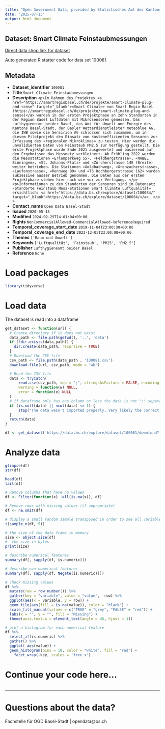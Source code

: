 ```yaml
---
title: "Open Government Data, provided by Statistisches Amt des Kantons Basel-Stadt - Fachstelle OGD"
date: "2025-07-13"
output: html_document
---
```


## Dataset: Smart Climate Feinstaubmessungen

[Direct data shop link for dataset](https://data.bs.ch/explore/dataset/100081)

Auto generated R starter code for data set 100081.

## Metadata

- **Dataset_identifier** `100081`
- **Title** `Smart Climate Feinstaubmessungen`
- **Description** `<p>Im Rahmen des Projektes <a href="https://smartregiobasel.ch/de/projekte/smart-climate-plug-and-sense" target="_blank">«Smart Climate» von Smart Regio Basel (https://smartregiobasel.ch/de/projekte/smart-climate-plug-and-sense)</a> wurden in der ersten Projektphase an zehn Standorten in der Region Basel Luftdaten mit Mikrosensoren gemessen. Das Lufthygieneamt beider Basel, das Amt für Umwelt und Energie des Kantons Basel-Stadt, der Basler Wetterdienstleister meteoblue AG, die IWB sowie die Sensirion AG schlossen sich zusammen, um in diesem Pilotprojekt den Einsatz von kosteneffizienten Sensoren zur Erfassung des «regionalen Mikroklimas» zu testen. Hier werden die unvalidierten Daten von Feinstaub PM2.5 zur Verfügung gestellt. Die erste Projektphase wurde Ende 2021 ausgewertet und basierend auf den Ergebnissen das Messnetz verkleinert. Ab Frühling 2022 werden die Messstationen «Erlenparkweg 55», «Feldbergstrasse», «NABEL Binningen», «St. Johanns-Platz» und «Zürcherstrasse 148 (Breite) weiter betrieben. Die Stationen «Goldbachweg», «Grenzacherstrasse», «Laufenstrasse», «Rennweg 89» und «TS Hochbergerstrasse 162» wurden sukzessive ausser Betrieb genommen. Die Daten aus der ersten Projektphase stehen hier nach wie vor zur Verfügung. </p><p>Informationen zu den Standorten der Sensoren sind im Datensatz «Standorte Feinstaub Mess-Stationen Smart Climate Luftqualität» ersichtlich: <a href="https://data.bs.ch/explore/dataset/100084/" target="_blank">https://data.bs.ch/explore/dataset/100084/</a>  </p>`
- **Contact_name** `Open Data Basel-Stadt`
- **Issued** `2020-05-13`
- **Modified** `2024-02-29T14:01:04+00:00`
- **Rights** `NonCommercialAllowed-CommercialAllowed-ReferenceRequired`
- **Temporal_coverage_start_date** `2019-11-04T23:00:00+00:00`
- **Temporal_coverage_end_date** `2023-12-05T23:00:00+00:00`
- **Themes** `['Raum und Umwelt']`
- **Keywords** `['Luftqualität', 'Feinstaub', 'PM25', 'PM2.5']`
- **Publisher** `Lufthygieneamt beider Basel`
- **Reference** `None`


# Load packages

```r

library(tidyverse)
```

# Load data

The dataset is read into a dataframe

```r
get_dataset <- function(url) {
  # Create directory if it does not exist
  data_path <- file.path(getwd(), '..', 'data')
  if (!dir.exists(data_path)) {
    dir.create(data_path, recursive = TRUE)
  }
  # Download the CSV file
  csv_path <- file.path(data_path , '100081.csv')
  download.file(url, csv_path, mode = "wb")

  # Read the CSV file
  data <- tryCatch(
      read.csv(csv_path, sep = ";", stringsAsFactors = FALSE, encoding = "UTF-8"),
      warning = function(w) NULL,
      error = function(e) NULL
  )
  # if dataframe only has one column or less the data is not ";" separated
  if (is.null(data) || ncol(data) <= 1) {
      stop("The data wasn't imported properly. Very likely the correct separator couldn't be found.\nPlease check the dataset manually and adjust the code.")
  }
  return(data)
}
```

```r

df <- get_dataset('https://data.bs.ch/explore/dataset/100081/download?format=csv&timezone=Europe%2FZurich')

```

# Analyze data

```r

glimpse(df)
str(df)

head(df)
tail(df)

```

```r
# Remove columns that have no values
df <- Filter(function(x) !all(is.na(x)), df)

# Remove rows with missing values (if appropriate)
df <- na.omit(df)
```

```r
# display a small random sample transposed in order to see all variables
t(sample_n(df, 5))
```

```r
# the size of the data frame in memory
size <- object.size(df)
#  the size in bytes
print(size)
```

```r
# describe numerical features
summary(df[, sapply(df, is.numeric)])
```

```r
# describe non-numerical features
summary(df[, sapply(df, Negate(is.numeric))])
```

```r
# check missing values
df %>%
  mutate(row = row_number()) %>%
  gather(key = "variable", value = "value", -row) %>%
  ggplot(aes(x = variable, y = row)) +
  geom_tile(aes(fill = is.na(value)), color = "black") +
  scale_fill_manual(values = c("TRUE" = "grey", "FALSE" = "red")) +
  labs(x = "", y = "", fill = "Missing") +
  theme(axis.text.x = element_text(angle = 45, hjust = 1))
```

```r
# plot a histogram for each numerical feature
df %>%
  select_if(is.numeric) %>%
  gather() %>%
  ggplot( aes(value)) +
  geom_histogram(bins = 10, color = "white", fill = "red") +
    facet_wrap(~key, scales = 'free_x')
```

# Continue your code here...

```r

```
------------------------------------------------------------------------

# Questions about the data?

Fachstelle für OGD Basel-Stadt | opendata@bs.ch

